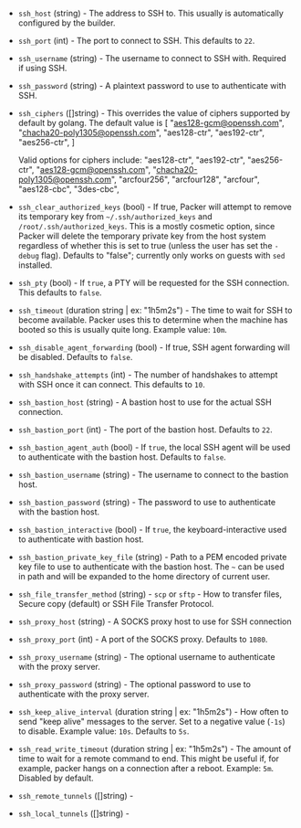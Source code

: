 <!-- Code generated from the comments of the SSH struct in helper/communicator/config.go; DO NOT EDIT MANUALLY -->

-   `ssh_host` (string) - The address to SSH to. This usually is automatically configured by the
    builder.
    
-   `ssh_port` (int) - The port to connect to SSH. This defaults to `22`.
    
-   `ssh_username` (string) - The username to connect to SSH with. Required if using SSH.
    
-   `ssh_password` (string) - A plaintext password to use to authenticate with SSH.
    
-   `ssh_ciphers` ([]string) - This overrides the value of ciphers supported by default by golang.
    The default value is [
      "aes128-gcm@openssh.com",
      "chacha20-poly1305@openssh.com",
      "aes128-ctr", "aes192-ctr", "aes256-ctr",
    ]
    
    Valid options for ciphers include:
    "aes128-ctr", "aes192-ctr", "aes256-ctr", "aes128-gcm@openssh.com",
    "chacha20-poly1305@openssh.com",
    "arcfour256", "arcfour128", "arcfour", "aes128-cbc", "3des-cbc",
    
-   `ssh_clear_authorized_keys` (bool) - If true, Packer will attempt to remove its temporary key from
    `~/.ssh/authorized_keys` and `/root/.ssh/authorized_keys`. This is a
    mostly cosmetic option, since Packer will delete the temporary private
    key from the host system regardless of whether this is set to true
    (unless the user has set the `-debug` flag). Defaults to "false";
    currently only works on guests with `sed` installed.
    
-   `ssh_pty` (bool) - If `true`, a PTY will be requested for the SSH connection. This defaults
    to `false`.
    
-   `ssh_timeout` (duration string | ex: "1h5m2s") - The time to wait for SSH to become available. Packer uses this to
    determine when the machine has booted so this is usually quite long.
    Example value: `10m`.
    
-   `ssh_disable_agent_forwarding` (bool) - If true, SSH agent forwarding will be disabled. Defaults to `false`.
    
-   `ssh_handshake_attempts` (int) - The number of handshakes to attempt with SSH once it can connect. This
    defaults to `10`.
    
-   `ssh_bastion_host` (string) - A bastion host to use for the actual SSH connection.
    
-   `ssh_bastion_port` (int) - The port of the bastion host. Defaults to `22`.
    
-   `ssh_bastion_agent_auth` (bool) - If `true`, the local SSH agent will be used to authenticate with the
    bastion host. Defaults to `false`.
    
-   `ssh_bastion_username` (string) - The username to connect to the bastion host.
    
-   `ssh_bastion_password` (string) - The password to use to authenticate with the bastion host.
    
-   `ssh_bastion_interactive` (bool) - If `true`, the keyboard-interactive used to authenticate with bastion host.
    
-   `ssh_bastion_private_key_file` (string) - Path to a PEM encoded private key file to use to authenticate with the
    bastion host. The `~` can be used in path and will be expanded to the
    home directory of current user.
    
-   `ssh_file_transfer_method` (string) - `scp` or `sftp` - How to transfer files, Secure copy (default) or SSH
    File Transfer Protocol.
    
-   `ssh_proxy_host` (string) - A SOCKS proxy host to use for SSH connection
    
-   `ssh_proxy_port` (int) - A port of the SOCKS proxy. Defaults to `1080`.
    
-   `ssh_proxy_username` (string) - The optional username to authenticate with the proxy server.
    
-   `ssh_proxy_password` (string) - The optional password to use to authenticate with the proxy server.
    
-   `ssh_keep_alive_interval` (duration string | ex: "1h5m2s") - How often to send "keep alive" messages to the server. Set to a negative
    value (`-1s`) to disable. Example value: `10s`. Defaults to `5s`.
    
-   `ssh_read_write_timeout` (duration string | ex: "1h5m2s") - The amount of time to wait for a remote command to end. This might be
    useful if, for example, packer hangs on a connection after a reboot.
    Example: `5m`. Disabled by default.
    
-   `ssh_remote_tunnels` ([]string) - 
-   `ssh_local_tunnels` ([]string) - 